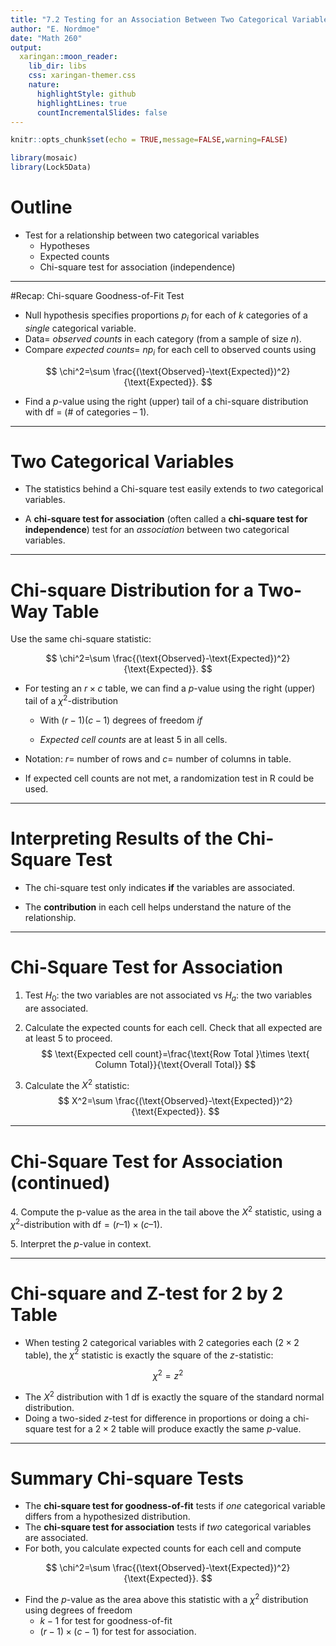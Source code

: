 ```yaml
---
title: "7.2 Testing for an Association Between Two Categorical Variables"
author: "E. Nordmoe"
date: "Math 260"
output:
  xaringan::moon_reader:
    lib_dir: libs
    css: xaringan-themer.css
    nature:
      highlightStyle: github
      highlightLines: true
      countIncrementalSlides: false
---
```


```r
knitr::opts_chunk$set(echo = TRUE,message=FALSE,warning=FALSE)
```


```r
library(mosaic)
library(Lock5Data)
```


# Outline

* Test for a relationship between two categorical variables  
    + Hypotheses  
    + Expected counts  
    + Chi-square test for association (independence)   

---

#Recap: Chi-square Goodness-of-Fit Test  

* Null hypothesis specifies proportions $p_i$ for each of $k$ categories of a *single* categorical variable.   
* Data= *observed counts* in each category (from a sample of size $n$).  
* Compare *expected counts*= $np_i$ for each cell to observed counts using  

$$
\chi^2=\sum \frac{(\text{Observed}-\text{Expected})^2}{\text{Expected}}.
$$

* Find a $p$-value using the right (upper) tail of a chi-square distribution with df = (# of categories – 1).  

---

# Two Categorical Variables

* The statistics behind a Chi-square test easily extends to *two* categorical variables.

* A **chi-square test for association** (often called a **chi-square test for independence**) test for an *association* between two categorical variables.

---

# Chi-square Distribution for a Two-Way Table

Use the same chi-square statistic:

$$
\chi^2=\sum \frac{(\text{Observed}-\text{Expected})^2}{\text{Expected}}.
$$

* For testing an $r\times c$ table, we can find a $p$-value using the right (upper) tail of a $\chi^2$-distribution
  + With $(r-1)(c-1)$ degrees of freedom *if*
  
  + *Expected cell counts* are at least  5 in all cells.
    
* Notation: $r=$ number of rows and $c=$ number of columns in table.

* If expected cell counts are not met, a randomization test in R could be used.

---

# Interpreting Results of the Chi-Square Test

* The chi-square test only indicates **if** the variables are associated.

* The **contribution** in each cell helps understand the nature of the relationship.

---

# Chi-Square Test for Association

1. Test $H_0:$ the two variables are not associated vs $H_a:$ the two variables are associated.

2. Calculate the expected counts for each cell. Check that all expected are at least 5 to proceed.
$$
\text{Expected cell count}=\frac{\text{Row Total }\times \text{ Column Total}}{\text{Overall Total}}
$$

3. Calculate the $X^2$ statistic:
$$
X^2=\sum \frac{(\text{Observed}-\text{Expected})^2}{\text{Expected}}.
$$

---

# Chi-Square Test for Association (continued)  

<span>4.</span> Compute the p-value as the area in the tail above the $X^2$ statistic, using a $\chi^2$-distribution with $\text{df} = (r – 1) \times (c – 1)$.

<span>5.</span> Interpret the $p$-value in context.

---

# Chi-square and Z-test for 2 by 2 Table  

* When testing 2 categorical variables with 2 categories each $(2\times 2$ table), the $\chi^2$ statistic is exactly the square of the $z$-statistic:  

$$
\chi^2=z^2
$$

* The $X^2$ distribution with 1 df is exactly the square of the standard normal distribution.  
* Doing a two-sided $z$-test for difference in proportions or doing a chi-square test for a $2\times 2$ table will produce exactly the same $p$-value.  

---

# Summary Chi-square Tests  

* The **chi-square test for goodness-of-fit** tests if *one* categorical variable differs from a hypothesized distribution.  
* The **chi-square test for association** tests if *two* categorical variables are associated.  
* For both, you calculate expected counts for each cell and compute   

$$
\chi^2=\sum \frac{(\text{Observed}-\text{Expected})^2}{\text{Expected}}.
$$

* Find the $p$-value as the area above this statistic with a $\chi^2$ distribution using degrees of freedom   
    + $k-1$ for test for goodness-of-fit  
    + $(r-1)\times(c-1)$ for test for association.


